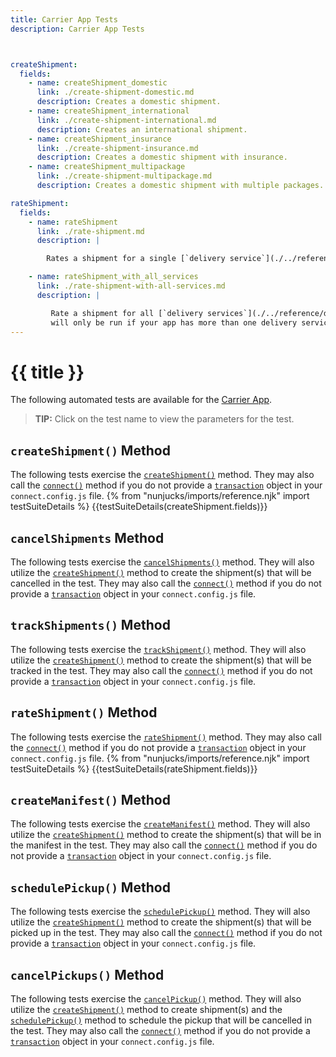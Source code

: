 ```yaml
---
title: Carrier App Tests
description: Carrier App Tests



createShipment:
  fields:
    - name: createShipment_domestic
      link: ./create-shipment-domestic.md
      description: Creates a domestic shipment.
    - name: createShipment_international
      link: ./create-shipment-international.md
      description: Creates an international shipment.
    - name: createShipment_insurance
      link: ./create-shipment-insurance.md
      description: Creates a domestic shipment with insurance.
    - name: createShipment_multipackage
      link: ./create-shipment-multipackage.md
      description: Creates a domestic shipment with multiple packages.

rateShipment:
  fields:
    - name: rateShipment
      link: ./rate-shipment.md
      description: |

        Rates a shipment for a single [`delivery service`](./../reference/delivery-service.mdx).

    - name: rateShipment_with_all_services
      link: ./rate-shipment-with-all-services.md
      description: |

         Rate a shipment for all [`delivery services`](./../reference/delivery-service.mdx). This test
         will only be run if your app has more than one delivery service defined.
---
```


{{ title }}
==========================================
The following automated tests are available for the [Carrier App](./../reference/carrier.mdx).

> **TIP:** Click on the test name to view the parameters for the test.

## `createShipment()` Method
The following tests exercise the [`createShipment()`](./../reference/methods/create-shipment.mdx) method.
They may also call the [`connect()`](./../reference/methods/connect.mdx) method if you do not provide
a [`transaction`](./../reference/transaction.mdx) object in your `connect.config.js` file.
{% from "nunjucks/imports/reference.njk" import testSuiteDetails %}
{{testSuiteDetails(createShipment.fields)}}


## `cancelShipments` Method
The following tests exercise the [`cancelShipments()`](./../reference/methods/cancel-shipments.mdx) method. They will
also utilize the [`createShipment()`](./../reference/methods/create-shipment.mdx) method to create the shipment(s) that will
be cancelled in the test. They may also call the [`connect()`](./../reference/methods/connect.mdx) method if you do not provide
 a [`transaction`](./../reference/transaction.mdx) object in your `connect.config.js` file.

## `trackShipments()` Method
The following tests exercise the [`trackShipment()`](./../reference/methods/track-shipment.mdx) method. They will
also utilize the [`createShipment()`](./../reference/methods/create-shipment.mdx) method to create the shipment(s) that will
be tracked in the test. They may also call the [`connect()`](./../reference/methods/connect.mdx) method if you do not provide
a [`transaction`](./../reference/transaction.mdx) object in your `connect.config.js` file.

## `rateShipment()` Method
The following tests exercise the [`rateShipment()`](./../reference/methods/cancel-shipments.mdx) method.
They may also call the [`connect()`](./../reference/methods/connect.mdx) method if you do not provide
a [`transaction`](./../reference/transaction.mdx) object in your `connect.config.js` file.
{% from "nunjucks/imports/reference.njk" import testSuiteDetails %}
{{testSuiteDetails(rateShipment.fields)}}

## `createManifest()` Method
The following tests exercise the [`createManifest()`](./../reference/methods/create-manifest.mdx) method. They will
also utilize the [`createShipment()`](./../reference/methods/create-shipment.mdx) method to create the shipment(s) that will
be in the manifest in the test. They may also call the [`connect()`](./../reference/methods/connect.mdx) method if you do not provide
a [`transaction`](./../reference/transaction.mdx) object in your `connect.config.js` file.

## `schedulePickup()` Method
The following tests exercise the [`schedulePickup()`](./../reference/methods/schedule-pickup.mdx) method. They will
also utilize the [`createShipment()`](./../reference/methods/create-shipment.mdx) method to create the shipment(s) that will
be picked up in the test. They may also call the [`connect()`](./../reference/methods/connect.mdx) method if you do not provide
a [`transaction`](./../reference/transaction.mdx) object in your `connect.config.js` file.

## `cancelPickups()` Method
The following tests exercise the [`cancelPickup()`](./../reference/methods/cancel-pickups.mdx) method. They will
also utilize the [`createShipment()`](./../reference/methods/create-shipment.mdx) method to create shipment(s) and the
 [`schedulePickup()`](./../reference/methods/schedule-pickup.mdx) method to schedule the pickup that will
be cancelled in the test. They may also call the [`connect()`](./../reference/methods/connect.mdx) method if you do not provide
a [`transaction`](./../reference/transaction.mdx) object in your `connect.config.js` file.
